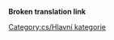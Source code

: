 '''Broken translation link'''{{en/-}}
{{en/Bilingual box| Cs
| ---.
| ''This category contains material relating to various administration aspects of the OpenTTD Wiki.''}}


[[Category:cs/Hlavní kategorie]]